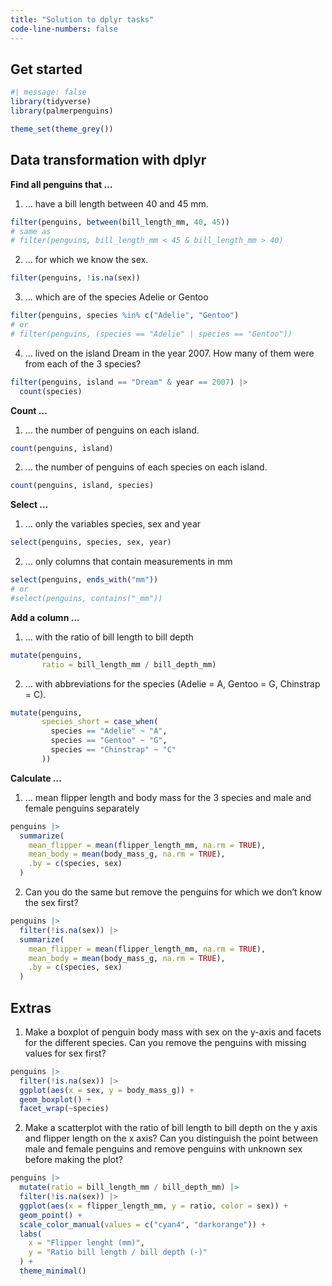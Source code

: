```yaml
---
title: "Solution to dplyr tasks"
code-line-numbers: false
---
```


## Get started

```r
#| message: false
library(tidyverse)
library(palmerpenguins)
```
```r
theme_set(theme_grey())
```

## Data transformation with dplyr

**Find all penguins that ...**

1. ... have a bill length between 40 and 45 mm.

```r
filter(penguins, between(bill_length_mm, 40, 45))
# same as 
# filter(penguins, bill_length_mm < 45 & bill_length_mm > 40)
```

2. ... for which we know the sex.

```r
filter(penguins, !is.na(sex))
```

3. ... which are of the species Adelie or Gentoo

```r
filter(penguins, species %in% c("Adelie", "Gentoo")
# or
# filter(penguins, (species == "Adelie" | species == "Gentoo"))
```

4. ... lived on the island Dream in the year 2007. How many of them were from each of the 3 species?

```r
filter(penguins, island == "Dream" & year == 2007) |> 
  count(species)
```

**Count ...**

1. ... the number of penguins on each island.

```r
count(penguins, island)
```

2. ... the number of penguins of each species on each island.

```r
count(penguins, island, species)
```

**Select ...**

1. ... only the variables species, sex and year

```r
select(penguins, species, sex, year)
```

2. ... only columns that contain measurements in mm

```r
select(penguins, ends_with("mm"))
# or
#select(penguins, contains("_mm"))
```

**Add a column ...**

1. ... with the ratio of bill length to bill depth

```r
mutate(penguins,
       ratio = bill_length_mm / bill_depth_mm)
```

2. ... with abbreviations for the species (Adelie = A, Gentoo = G, Chinstrap = C).

```r
mutate(penguins,
       species_short = case_when(
         species == "Adelie" ~ "A",
         species == "Gentoo" ~ "G",
         species == "Chinstrap" ~ "C"
       ))
```

**Calculate ...**

1. ... mean flipper length and body mass for the 3 species and male and female penguins separately

```r
penguins |>
  summarize(
    mean_flipper = mean(flipper_length_mm, na.rm = TRUE),
    mean_body = mean(body_mass_g, na.rm = TRUE),
    .by = c(species, sex)
  )  
```

2. Can you do the same but remove the penguins for which we don't know the sex first?

```r
penguins |> 
  filter(!is.na(sex)) |> 
  summarize(
    mean_flipper = mean(flipper_length_mm, na.rm = TRUE),
    mean_body = mean(body_mass_g, na.rm = TRUE),
    .by = c(species, sex)
  )
```

## Extras

1. Make a boxplot of penguin body mass with sex on the y-axis and facets for the different species. Can you remove the penguins with missing values for sex first?

```r
penguins |>
  filter(!is.na(sex)) |>
  ggplot(aes(x = sex, y = body_mass_g)) +
  geom_boxplot() +
  facet_wrap(~species)
```

2. Make a scatterplot with the ratio of bill length to bill depth on the y axis and flipper length on the x axis? Can you distinguish the point between male and female penguins and remove penguins with unknown sex before making the plot?

```r
penguins |>
  mutate(ratio = bill_length_mm / bill_depth_mm) |>
  filter(!is.na(sex)) |>
  ggplot(aes(x = flipper_length_mm, y = ratio, color = sex)) +
  geom_point() +
  scale_color_manual(values = c("cyan4", "darkorange")) +
  labs(
    x = "Flipper lenght (mm)",
    y = "Ratio bill length / bill depth (-)"
  ) +
  theme_minimal()
```
